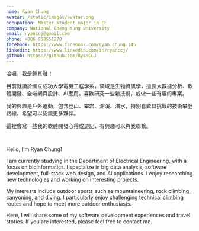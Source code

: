 ```yaml
---
name: Ryan Chung
avatar: /static/images/avatar.png
occupation: Master student major in EE
company: National Cheng Kung University
email: ryanccj@gmail.com
phone: +886 958551270
facebook: https://www.facebook.com/ryan.chung.146
linkedin: https://www.linkedin.com/in/ryanccj/
github: https://github.com/RyanCCJ
---
```


哈囉，我是鍾其融！

目前就讀於國立成功大學電機工程學系，領域是生物資訊學，擅長大數據分析、軟體開發、全端網頁設計、AI應用。喜歡研究一些新技術，或做一些有趣的專案。

我的興趣是戶外運動，包含登山、攀岩、溯溪、潛水，特別喜歡具挑戰的技術攀登路線，希望可以認識更多夥伴。

這裡會寫一些我的軟體開發心得或遊記，有興趣可以與我聯繫。

<br/>

Hello, I'm Ryan Chung!

I am currently studying in the Department of Electrical Engineering, with a focus on bioinformatics. I specialize in big data analysis, software development, full-stack web design, and AI applications. I enjoy researching new technologies and working on interesting projects.

My interests include outdoor sports such as mountaineering, rock climbing, canyoning, and diving. I particularly enjoy challenging technical climbing routes and hope to meet more outdoor enthusiasts.

Here, I will share some of my software development experiences and travel stories. If you are interested, please feel free to contact me.
